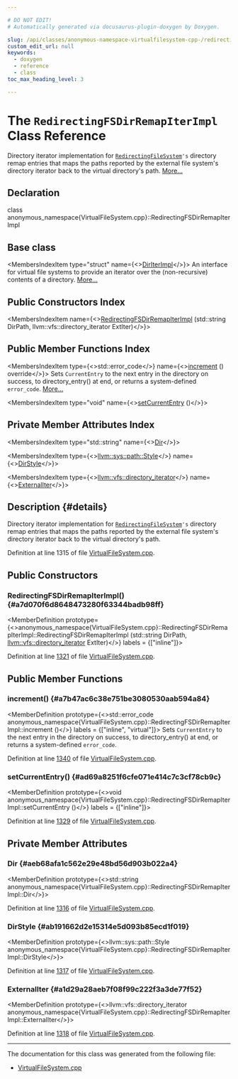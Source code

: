 ```yaml
---

# DO NOT EDIT!
# Automatically generated via docusaurus-plugin-doxygen by Doxygen.

slug: /api/classes/anonymous-namespace-virtualfilesystem-cpp-/redirectingfsdirremapiterimpl
custom_edit_url: null
keywords:
  - doxygen
  - reference
  - class
toc_max_heading_level: 3

---
```





# The `RedirectingFSDirRemapIterImpl` Class Reference

<DoxygenPage pluginConfig={pluginConfig}>

Directory iterator implementation for <code><a href="/docs/api/classes/llvm/vfs/redirectingfilesystem">RedirectingFileSystem</a>&#39;s</code> directory remap entries that maps the paths reported by the external file system&#39;s directory iterator back to the virtual directory&#39;s path. <a href="#details">More...</a>

## Declaration

<CodeBlock>class anonymous_namespace{VirtualFileSystem.cpp}::RedirectingFSDirRemapIterImpl</CodeBlock>

## Base class

<MembersIndex>

<MembersIndexItem
  type="struct"
  name={<><a href="/docs/api/structs/llvm/vfs/detail/diriterimpl">DirIterImpl</a></>}>
An interface for virtual file systems to provide an iterator over the (non-recursive) contents of a directory. <a href="/docs/api/structs/llvm/vfs/detail/diriterimpl/#details">More...</a>
</MembersIndexItem>

</MembersIndex>

## Public Constructors Index

<MembersIndex>

<MembersIndexItem
  name={<><a href="#a7d070f6d8648473280f63344badb98ff">RedirectingFSDirRemapIterImpl</a> (std::string DirPath, llvm::vfs::directory&#95;iterator ExtIter)</>}>
</MembersIndexItem>

</MembersIndex>

## Public Member Functions Index

<MembersIndex>

<MembersIndexItem
  type={<>std::error&#95;code</>}
  name={<><a href="#a7b47ac6c38e751be3080530aab594a84">increment</a> () override</>}>
Sets <code>CurrentEntry</code> to the next entry in the directory on success, to directory&#95;entry() at end, or returns a system-defined <code>error&#95;code</code>. <a href="#a7b47ac6c38e751be3080530aab594a84">More...</a>
</MembersIndexItem>

<MembersIndexItem
  type="void"
  name={<><a href="#ad69a8251f6cfe071e414c7c3cf78cb9c">setCurrentEntry</a> ()</>}>
</MembersIndexItem>

</MembersIndex>

## Private Member Attributes Index

<MembersIndex>

<MembersIndexItem
  type="std::string"
  name={<><a href="#aeb68afa1c562e29e48bd56d903b022a4">Dir</a></>}>
</MembersIndexItem>

<MembersIndexItem
  type={<><a href="/docs/api/namespaces/llvm/sys/path/#a58cfd8a47c0ef96db27b451c2d6ec49f">llvm::sys::path::Style</a></>}
  name={<><a href="#ab191662d2e15314e5d093b85ecd1f019">DirStyle</a></>}>
</MembersIndexItem>

<MembersIndexItem
  type={<><a href="/docs/api/classes/llvm/vfs/directory-iterator">llvm::vfs::directory&#95;iterator</a></>}
  name={<><a href="#a1d29a28aeb7f08f99c222f3a3de77f52">ExternalIter</a></>}>
</MembersIndexItem>

</MembersIndex>

## Description {#details}

Directory iterator implementation for <code><a href="/docs/api/classes/llvm/vfs/redirectingfilesystem">RedirectingFileSystem</a>&#39;s</code> directory remap entries that maps the paths reported by the external file system&#39;s directory iterator back to the virtual directory&#39;s path.

Definition at line 1315 of file <a href="/docs/api/files/lib/lib/support/virtualfilesystem-cpp">VirtualFileSystem.cpp</a>.

<SectionDefinition>

## Public Constructors

### RedirectingFSDirRemapIterImpl() {#a7d070f6d8648473280f63344badb98ff}

<MemberDefinition
  prototype={<>anonymous&#95;namespace&#123;VirtualFileSystem.cpp&#125;::RedirectingFSDirRemapIterImpl::RedirectingFSDirRemapIterImpl (std::string DirPath, <a href="/docs/api/classes/llvm/vfs/directory-iterator">llvm::vfs::directory&#95;iterator</a> ExtIter)</>}
  labels = {["inline"]}>

Definition at line <a href="/docs/api/files/lib/lib/support/virtualfilesystem-cpp/#l01321">1321</a> of file <a href="/docs/api/files/lib/lib/support/virtualfilesystem-cpp">VirtualFileSystem.cpp</a>.
</MemberDefinition>

</SectionDefinition>

<SectionDefinition>

## Public Member Functions

### increment() {#a7b47ac6c38e751be3080530aab594a84}

<MemberDefinition
  prototype={<>std::error&#95;code anonymous&#95;namespace&#123;VirtualFileSystem.cpp&#125;::RedirectingFSDirRemapIterImpl::increment ()</>}
  labels = {["inline", "virtual"]}>
Sets <code>CurrentEntry</code> to the next entry in the directory on success, to directory&#95;entry() at end, or returns a system-defined <code>error&#95;code</code>.

Definition at line <a href="/docs/api/files/lib/lib/support/virtualfilesystem-cpp/#l01340">1340</a> of file <a href="/docs/api/files/lib/lib/support/virtualfilesystem-cpp">VirtualFileSystem.cpp</a>.
</MemberDefinition>

### setCurrentEntry() {#ad69a8251f6cfe071e414c7c3cf78cb9c}

<MemberDefinition
  prototype={<>void anonymous&#95;namespace&#123;VirtualFileSystem.cpp&#125;::RedirectingFSDirRemapIterImpl::setCurrentEntry ()</>}
  labels = {["inline"]}>

Definition at line <a href="/docs/api/files/lib/lib/support/virtualfilesystem-cpp/#l01329">1329</a> of file <a href="/docs/api/files/lib/lib/support/virtualfilesystem-cpp">VirtualFileSystem.cpp</a>.
</MemberDefinition>

</SectionDefinition>

<SectionDefinition>

## Private Member Attributes

### Dir {#aeb68afa1c562e29e48bd56d903b022a4}

<MemberDefinition
  prototype={<>std::string anonymous&#95;namespace&#123;VirtualFileSystem.cpp&#125;::RedirectingFSDirRemapIterImpl::Dir</>}>

Definition at line <a href="/docs/api/files/lib/lib/support/virtualfilesystem-cpp/#l01316">1316</a> of file <a href="/docs/api/files/lib/lib/support/virtualfilesystem-cpp">VirtualFileSystem.cpp</a>.
</MemberDefinition>

### DirStyle {#ab191662d2e15314e5d093b85ecd1f019}

<MemberDefinition
  prototype={<>llvm::sys::path::Style anonymous&#95;namespace&#123;VirtualFileSystem.cpp&#125;::RedirectingFSDirRemapIterImpl::DirStyle</>}>

Definition at line <a href="/docs/api/files/lib/lib/support/virtualfilesystem-cpp/#l01317">1317</a> of file <a href="/docs/api/files/lib/lib/support/virtualfilesystem-cpp">VirtualFileSystem.cpp</a>.
</MemberDefinition>

### ExternalIter {#a1d29a28aeb7f08f99c222f3a3de77f52}

<MemberDefinition
  prototype={<>llvm::vfs::directory&#95;iterator anonymous&#95;namespace&#123;VirtualFileSystem.cpp&#125;::RedirectingFSDirRemapIterImpl::ExternalIter</>}>

Definition at line <a href="/docs/api/files/lib/lib/support/virtualfilesystem-cpp/#l01318">1318</a> of file <a href="/docs/api/files/lib/lib/support/virtualfilesystem-cpp">VirtualFileSystem.cpp</a>.
</MemberDefinition>

</SectionDefinition>

<hr/>

The documentation for this class was generated from the following file:

<ul>
<li><a href="/docs/api/files/lib/lib/support/virtualfilesystem-cpp">VirtualFileSystem.cpp</a></li>
</ul>

</DoxygenPage>
